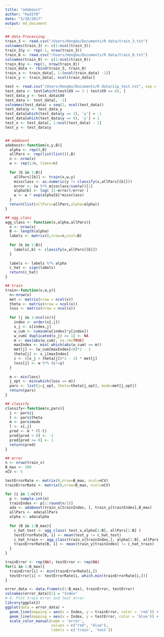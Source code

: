 ```yaml
---
title: "adaboost"
author: "hw2570"
date: "3/28/2017"
output: md_document
---
```


```r
## data Processing
train_3 <- read.csv("/Users/Hongbo/Documents/R data/train_3.txt")
colnames(train_3) <- c(1:ncol(train_3))
train_3$y <- rep(-1, nrow(train_3))
train_8 <- read.csv("/Users/Hongbo/Documents/R data/train_8.txt")
colnames(train_8) <- c(1:ncol(train_8))
train_8$y <- rep(1, nrow(train_8))
train_data <- rbind(train_3, train_8)
train_x <- train_data[, 1:(ncol(train_data) -1)]
train_y <- train_data[, ncol(train_data)]

test <- read.csv("/Users/Hongbo/Documents/R data/zip_test.txt", sep = ' ')
test_data <- test[which(test$X9 == 3 | test$X9 == 8), ]
test_data_y <- test_data$X9
test_data <- test_data[, -1]
colnames(test_data) = seq(1, ncol(test_data))
test_data$y <- test_data_y
test_data[which(test_data$y == 3), 'y'] = -1
test_data[which(test_data$y == 8), 'y'] = 1
test_x <- test_data[, 1:ncol(test_data) - 1]
test_y <- test_data$y


## adaboost
adaboost<-function(x,y,B){
  alpha <- rep(0,B)
  allPars <- rep(list(list()),B)
  n <- nrow(x)
  w <- rep(1/n, times=n)
  
  for (b in 1:B){
    allPars[[b]] <- train(x,w,y) 
    missclass <- as.numeric(y != classify(x,allPars[[b]])) 
    error <- (w %*% missclass/sum(w))[1]
    alpha[b] <- log( (1-error)/error ) 
    w <- w * exp(alpha[b]*missclass) 
  }
  return(list(allPars=allPars,alpha=alpha))
} 

## agg_class
agg_class <- function(x,alpha,allPars){
  n <- nrow(x)
  B <- length(alpha)
  labels <- matrix(0,nrow=n,ncol=B)
  
  for (b in 1:B){
    labels[,b] <- classify(x,allPars[[b]])
  }
  
  labels <- labels %*% alpha
  c_hat <- sign(labels)
  return(c_hat)
}

## train
train<-function(x,w,y){
  n<-nrow(x)
  met <- matrix(nrow = ncol(x))
  theta <- matrix(nrow = ncol(x))
  loss <- matrix(nrow = ncol(x))
  
  for (j in 1:ncol(x)){
    index <- order(x[,j])
    x_j <- x[index,j]
    w_cum <- cumsum(w[index]*y[index]) 
    w_cum[ duplicated(x_j) == 1] <- NA 
    m <- max(abs(w_cum), na.rm=TRUE) 
    maxIndex <- min( which(abs(w_cum) == m))
    met[j] <- (w_cum[maxIndex]<0)*2 - 1
    theta[j] <- x_j[maxIndex]
    c <- ((x_j > theta[j])*2 - 1) * met[j]
    loss[j] <- w %*% (c!=y)
  }
  
  m <- min(loss)
  j_opt <- min(which(loss == m))
  pars <- list(j=j_opt, theta=theta[j_opt], mode=met[j_opt])
  return(pars)
}

## classify
classify<-function(x,pars){
  j <- pars$j
  t <- pars$theta
  m <- pars$mode
  l <- x[,j]
  pred <- m * (l-t)
  pred[pred < 0] <- -1
  pred[pred >= 0] <- 1
  return(pred)
}

## error
n <- nrow(train_x)
B_max <- 100
nCV <- 5

testErrorRate <- matrix(0,nrow=B_max, ncol=nCV)
trainErrorRate <- matrix(0,nrow=B_max, ncol=nCV)

for (i in 1:nCV){
  p <- sample.int(n)
  trainIndex <- p[1:round(n/2)]
  ada <- adaboost(train_x[trainIndex, ], train_y[trainIndex],B_max)
  allPars <- ada$allPars
  alpha <- ada$alpha
  
  for (B in 1:B_max){
    c_hat_test <- agg_class( test_x,alpha[1:B], allPars[1:B] )
    testErrorRate[B, i] <- mean(test_y != c_hat_test)
    c_hat_train <- agg_class(train_x[trainIndex,], alpha[1:B], allPars[1:B])
    trainErrorRate[B, i] <- mean(train_y[trainIndex] != c_hat_train)
  }
}

trainError <- rep(NA); testError <- rep(NA)
for(i in 1:B_max){
  trainError[i] <- min(trainErrorRate[i,])
  testError[i] <- testErrorRate[i, which.min(trainErrorRate[i,])]
}

error_data <- data.frame(c(1:B_max), trainError, testError)
colnames(error_data)[1] = "Index"
# 4. Plot train error and test error
library(ggplot2)
ggplot(data = error_data) +
  geom_line(mapping = aes(x = Index, y = trainError, color = 'red')) +
  geom_line(mapping = aes(x = Index, y = testError, color = 'blue')) + 
  scale_color_manual(name = 'error', 
                     values = c("red", "blue"), 
                     labels = c('train', 'test'))
```